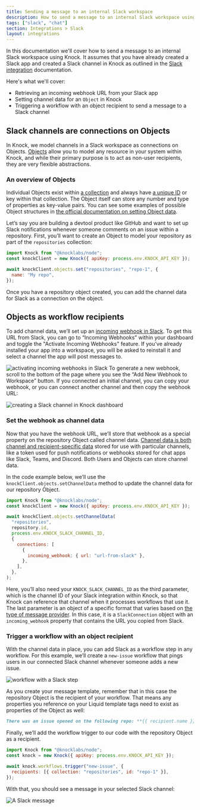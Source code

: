```yaml
---
title: Sending a message to an internal Slack workspace
description: How to send a message to an internal Slack workspace using Knock.
tags: ["slack", "chat"]
section: Integrations > Slack
layout: integrations
---
```


In this documentation we'll cover how to send a message to an internal Slack workspace using Knock. It assumes that you have already created a Slack app and created a Slack channel in Knock as outlined in the [Slack integration](/integrations/chat/slack/overview) documentation.

Here's what we'll cover:

- Retrieving an incoming webhook URL from your Slack app
- Setting channel data for an `Object` in Knock
- Triggering a workflow with an object recipient to send a message to a Slack channel

## Slack channels are connections on Objects

In Knock, we model channels in a Slack workspace as connections on Objects. [Objects](/concepts/objects) allow you to model any resource in your system within Knock, and while their primary purpose is to act as non-user recipients, they are very flexible abstractions.

### An overview of Objects

Individual Objects exist within [a collection](/concepts/objects#collection-naming) and always have [a unique ID](/concepts/objects#the-object-identifier) or key within that collection. The Object itself can store any number and type of properties as key-value pairs. You can see some examples of possible Object structures in [the official documentation on setting Object data](/concepts/objects#sending-object-data-to-knock).

Let’s say you are building a devtool product like GitHub and want to set up Slack notifications whenever someone comments on an issue within a repository. First, you’ll want to create an Object to model your repository as part of the `repositories` collection:

```javascript
import Knock from "@knocklabs/node";
const knockClient = new Knock({ apiKey: process.env.KNOCK_API_KEY });

await knockClient.objects.set("repositories", "repo-1", {
  name: "My repo",
});
```

Once you have a repository object created, you can add the channel data for Slack as a connection on the object.

## Objects as workflow recipients

To add channel data, we’ll set up an [incoming webhook in Slack](https://api.slack.com/messaging/webhooks). To get this URL from Slack, you can go to “Incoming Webhooks” within your dashboard and toggle the "Activate Incoming Webhooks" feature. If you’ve already installed your app into a workspace, you will be asked to reinstall it and select a channel the app will post messages to.

<Image
  src="/images/integrations/chat/slack/activate-incoming-webhooks.png"
  className="rounded-md mx-auto border border-gray-200"
  alt="activating incoming webhooks in Slack"
  width={2000}
  height={1130}
/>
To generate a new webhook, scroll to the bottom of the page where you see the “Add
New Webhook to Workspace” button. If you connected an initial channel, you can copy
your webhook, or you can connect another channel and then copy the webhook URL:

<Image
  src="/images/integrations/chat/slack/copy-webhook.png"
  className="rounded-md mx-auto border border-gray-200"
  alt="creating a Slack channel in Knock dashboard"
  width={2000}
  height={1734}
/>

### Set the webhook as channel data

Now that you have the webhook URL, we’ll store that webhook as a special property on the repository Object called channel data. [Channel data is both channel and recipient-specific data](https://docs.knock.app/managing-recipients/setting-channel-data) stored for use with particular channels, like a token used for push notifications or webhooks stored for chat apps like Slack, Teams, and Discord. Both Users and Objects can store channel data.

In the code example below, we’ll use the `knockClient.objects.setChannelData` method to update the channel data for our repository Object.

```javascript
import Knock from "@knocklabs/node";
const knockClient = new Knock({ apiKey: process.env.KNOCK_API_KEY });

await knockClient.objects.setChannelData(
  "repositories",
  repository.id,
  process.env.KNOCK_SLACK_CHANNEL_ID,
  {
    connections: [
      {
        incoming_webhook: { url: "url-from-slack" },
      },
    ],
  },
);
```

Here, you’ll also need your `KNOCK_SLACK_CHANNEL_ID` as the third parameter, which is the channel ID of your Slack integration within Knock, so that Knock can reference that channel when it processes workflows that use it. The last parameter is an object of a specific format that varies based on [the type of message provider](/managing-recipients/setting-channel-data#provider-data-requirements). In this case, it is a `SlackConnection` object with an `incoming_webhook` property that contains the URL you copied from Slack.

### Trigger a workflow with an object recipient

With the channel data in place, you can add Slack as a workflow step in any workflow. For this example, we’ll create a `new-issue` workflow that pings users in our connected Slack channel whenever someone adds a new issue.

<Image
  src="/images/integrations/chat/slack/workflow-with-slack-step-new.png"
  className="rounded-md mx-auto border border-gray-200"
  alt="workflow with a Slack step"
  width={2202}
  height={1922}
/>

As you create your message template, remember that in this case the repository Object is the recipient of your workflow. That means any properties you reference on your Liquid template tags need to exist as properties of the Object as well:

```markdown
There was an issue opened on the following repo: **{{ recipient.name }}**
```

Finally, we’ll add the workflow trigger to our code with the repository Object as a recipient.

```javascript
import Knock from "@knocklabs/node";
const knock = new Knock({ apiKey: process.env.KNOCK_API_KEY });

await knock.workflows.trigger("new-issue", {
  recipients: [{ collection: "repositories", id: "repo-1" }],
});
```

With that, you should see a message in your selected Slack channel:

<Image
  src="/images/integrations/chat/slack/slack-message.png"
  className="rounded-md mx-auto border border-gray-200"
  alt="A Slack message"
  width={2000}
  height={552}
/>
